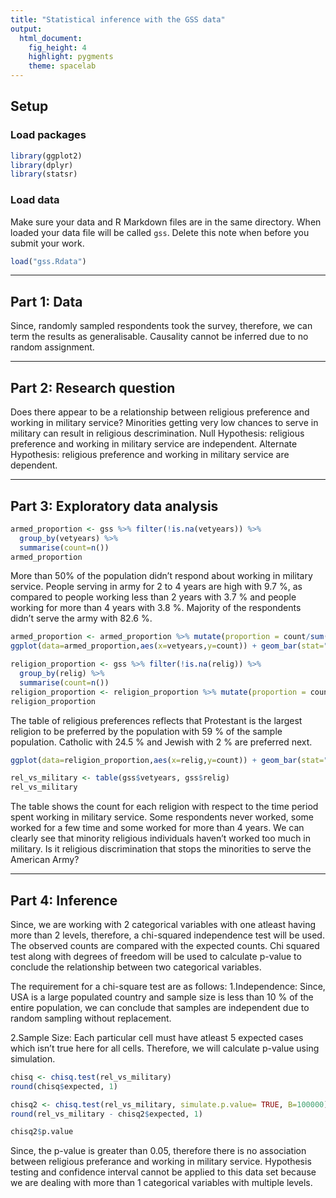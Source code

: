 ```yaml
---
title: "Statistical inference with the GSS data"
output: 
  html_document: 
    fig_height: 4
    highlight: pygments
    theme: spacelab
---
```


## Setup

### Load packages

```r
library(ggplot2)
library(dplyr)
library(statsr)
```

### Load data

Make sure your data and R Markdown files are in the same directory. When loaded
your data file will be called `gss`. Delete this note when before you submit 
your work. 

```r
load("gss.Rdata")
```



* * *

## Part 1: Data

Since, randomly sampled respondents took the survey, therefore, we can term the results as generalisable. Causality cannot be inferred due to no random assignment.

* * *

## Part 2: Research question

Does there appear to be a relationship between religious preference and working in military service?
Minorities getting very low chances to serve in military can result in religious descrimination.
Null Hypothesis: religious preference and working in military service are independent.
Alternate Hypothesis: religious preference and working in military service are dependent.

* * *

## Part 3: Exploratory data analysis

```r
armed_proportion <- gss %>% filter(!is.na(vetyears)) %>%
  group_by(vetyears) %>%
  summarise(count=n())
armed_proportion
```

More than 50% of the population didn't respond about working in military service. People serving in army for 2 to 4 years are high with 9.7 %, as compared to people working less than 2 years with 3.7 % and people working for more than 4 years with 3.8 %. Majority of the respondents didn't serve the army with 82.6 %.

```r
armed_proportion <- armed_proportion %>% mutate(proportion = count/sum(count))
ggplot(data=armed_proportion,aes(x=vetyears,y=count)) + geom_bar(stat="identity")

```

```r
religion_proportion <- gss %>% filter(!is.na(relig)) %>%
  group_by(relig) %>%
  summarise(count=n())
religion_proportion <- religion_proportion %>% mutate(proportion = count/sum(count))
religion_proportion
```
The table of religious preferences reflects that Protestant is the largest religion to be preferred by the population with 59 % of the sample population. Catholic with 24.5 % and Jewish with 2 % are preferred next. 

```r
ggplot(data=religion_proportion,aes(x=relig,y=count)) + geom_bar(stat="identity")+ theme(axis.text.x=element_text(angle=90, hjust=1))

```

```r
rel_vs_military <- table(gss$vetyears, gss$relig)
rel_vs_military

```
The table shows the count for each religion with respect to the time period spent working in military service. Some respondents never worked, some worked for a few time and some worked for more than 4 years. We can clearly see that minority religious individuals haven't worked too much in military. Is it religious discrimination that stops the minorities to serve the American Army?

* * *

## Part 4: Inference

Since, we are working with 2 categorical variables with one atleast having more than 2 levels, therefore, a chi-squared independence test will be used. The observed counts are compared with the expected counts. Chi squared test along with degrees of freedom will be used to calculate p-value to conclude the relationship between two  categorical variables.

The requirement for a chi-square test are as follows:
1.Independence: Since, USA is a large populated country and sample size is less than 10 % of the entire population, we can conclude that samples are independent due to random sampling without replacement. 

2.Sample Size: Each particular cell must have atleast 5 expected cases which isn't true here for all cells. Therefore, we will calculate p-value using simulation.

```r
chisq <- chisq.test(rel_vs_military)
round(chisq$expected, 1)
```
```r
chisq2 <- chisq.test(rel_vs_military, simulate.p.value= TRUE, B=100000)
round(rel_vs_military - chisq2$expected, 1)
```
```r
chisq2$p.value
```

Since, the p-value is greater than 0.05, therefore there is no association between religious preferance and working in military service.
Hypothesis testing and confidence interval cannot be applied to this data set because we are dealing with more than 1 categorical variables with multiple levels.